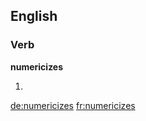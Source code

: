 ==English==

===Verb===
'''numericizes'''

# {{third-person singular of|numericize}}

[[de:numericizes]]
[[fr:numericizes]]